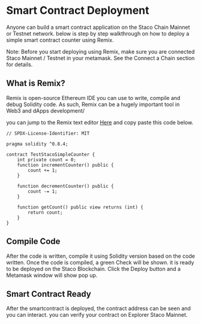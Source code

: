 # Smart Contract Deployment

Anyone can build a smart contract application on the Staco Chain Mainnet or Testnet network. below is step by step walkthrough on how to deploy a simple smart contract counter using Remix. 

Note: Before you start deploying using Remix, make sure you are connected Staco Mainnet / Testnet in your metamask. See the Connect a Chain section for details. 

## What is Remix? 

Remix is open-source Ethereum IDE you can use to write, compile and debug Solidity code. As such, Remix can be a hugely important tool in Web3 and dApps development/ 

you can jump to the Remix text editor [Here](https://remix.ethereum.org) and copy paste this code below. 

```solidity filename="counter.sol" copy
// SPDX-License-Identifier: MIT 

pragma solidity ^0.8.4;

contract TestStacoSimpleCounter {
    int private count = 0;
    function incrementCounter() public {
        count += 1;
    }

    function decrementCounter() public {
        count -= 1;
    }

    function getCount() public view returns (int) {
        return count;
    }
}
```

## Compile Code

After the code is written, compile it using Solidity version based on the code written. Once the code is compiled, a green Check will be shown. it is ready to be deployed on the Staco Blockchain. Click the Deploy button and a Metamask window will show pop up. 

## Smart Contract Ready

After the smartcontract is deployed, the contract address can be seen and you can interact. you can verify your contract on Explorer Staco Mainnet.

